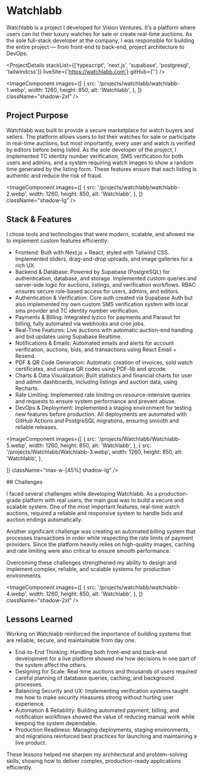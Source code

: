 # Watchlabb

Watchlabb is a project I developed for Vision Ventures. It’s a platform where users can list their luxury watches for sale or create real-time auctions. As the sole full-stack developer at the company, I was responsible for building the entire project — from front-end to back-end, project architecture to DevOps.

<ProjectDetails
  stackList={['typescript', 'next.js', 'supabase', 'postgresql', 'tailwindcss']}
  liveSite={'https://watchlabb.com'}
  gitHub={''}
/>

<ImageComponent
  images={[
    {
      src: '/projects/watchlabb/watchlabb-1.webp',
      width: 1260,
      height: 850,
      alt: 'Watchlabb',
    },
  ]}
  className="shadow-2xl"
/>

## Project Purpose

Watchlabb was built to provide a secure marketplace for watch buyers and sellers. The platform allows users to list their watches for sale or participate in real-time auctions, but most importantly, every user and watch is verified by editors before being listed.
As the sole developer of the project, I implemented TC identity number verification, SMS verification for both users and admins, and a system requiring watch images to show a random time generated by the listing form. These features ensure that each listing is authentic and reduce the risk of fraud.

<div className="flex lg:gap-14 items-center flex-wrap lg:flex-nowrap">

<ImageComponent
  images={[
    {
      src: '/projects/watchlabb/watchlabb-2.webp',
      width: 1260,
      height: 850,
      alt: 'Watchlabb',
    },
  ]}
  className="shadow-lg"
/>

<div className="min-w-1/2">

## Stack & Features

I chose tools and technologies that were modern, scalable, and allowed me to implement custom features efficiently:

- Frontend: Built with Next.js + React, styled with Tailwind CSS. Implemented sliders, drag-and-drop uploads, and image galleries for a rich UX.
- Backend & Database: Powered by Supabase (PostgreSQL) for authentication, database, and storage. Implemented custom queries and server-side logic for auctions, listings, and verification workflows. RBAC ensures secure role-based access for users, admins, and editors.
- Authentication & Verification: Core auth created via Supabase Auth but also implemented my own custom SMS verification system with local sms provider and TC identity number verification.
- Payments & Billing: Integrated Iyzico for payments and Parasut for billing, fully automated via webhooks and cron jobs.
- Real-Time Features: Live auctions with automatic auction-end handling and bid updates using Supabase Realtime.
- Notifications & Emails: Automated emails and alerts for account verification, auctions, bids, and transactions using React Email + Resend.
- PDF & QR Code Generation: Automatic creation of invoices, sold watch certificates, and unique QR codes using PDF-lib and qrcode.
- Charts & Data Visualization: Built statistics and financial charts for user and admin dashboards, including listings and auction data, using Recharts.
- Rate Limiting: Implemented rate limiting on resource-intensive queries and requests to ensure system performance and prevent abuse.
- DevOps & Deployment: Implemented a staging environment for testing new features before production. All deployments are automated with GitHub Actions and PostgreSQL migrations, ensuring smooth and reliable releases.

</div>
</div>

<ImageComponent
  images={[
    {
      src: '/projects/Watchlabb/Watchlabb-5.webp',
      width: 1260,
      height: 850,
      alt: 'Watchlabb',
    },
    {
      src: '/projects/Watchlabb/Watchlabb-3.webp',
      width: 1260,
      height: 850,
      alt: 'Watchlabb',
    },

]}
className="max-w-[45%] shadow-lg"
/>

<div className="justify-self-center text-center">
## Challenges

I faced several challenges while developing Watchlabb. As a production-grade platform with real users, the main goal was to build a secure and scalable system. One of the most important features, real-time watch auctions, required a reliable and responsive system to handle bids and auction endings automatically.

Another significant challenge was creating an automated billing system that processes transactions in order while respecting the rate limits of payment providers. Since the platform heavily relies on high-quality images, caching and rate limiting were also critical to ensure smooth performance.

Overcoming these challenges strengthened my ability to design and implement complex, reliable, and scalable systems for production environments.

</div>

<ImageComponent
  images={[
    {
      src: '/projects/watchlabb/watchlabb-4.webp',
      width: 1260,
      height: 850,
      alt: 'Watchlabb',
    },
  ]}
  className="shadow-2xl"
/>

## Lessons Learned

Working on Watchlabb reinforced the importance of building systems that are reliable, secure, and maintainable from day one.

- End-to-End Thinking: Handling both front-end and back-end development for a live platform showed me how decisions in one part of the system affect the others.
- Designing for Scale: Real-time auctions and thousands of users required careful planning of database queries, caching, and background processes.
- Balancing Security and UX: Implementing verification systems taught me how to make security measures strong without hurting user experience.
- Automation & Reliability: Building automated payment, billing, and notification workflows showed the value of reducing manual work while keeping the system dependable.
- Production Readiness: Managing deployments, staging environments, and migrations reinforced best practices for launching and maintaining a live product.

These lessons helped me sharpen my architectural and problem-solving skills, showing how to deliver complex, production-ready applications efficiently.
